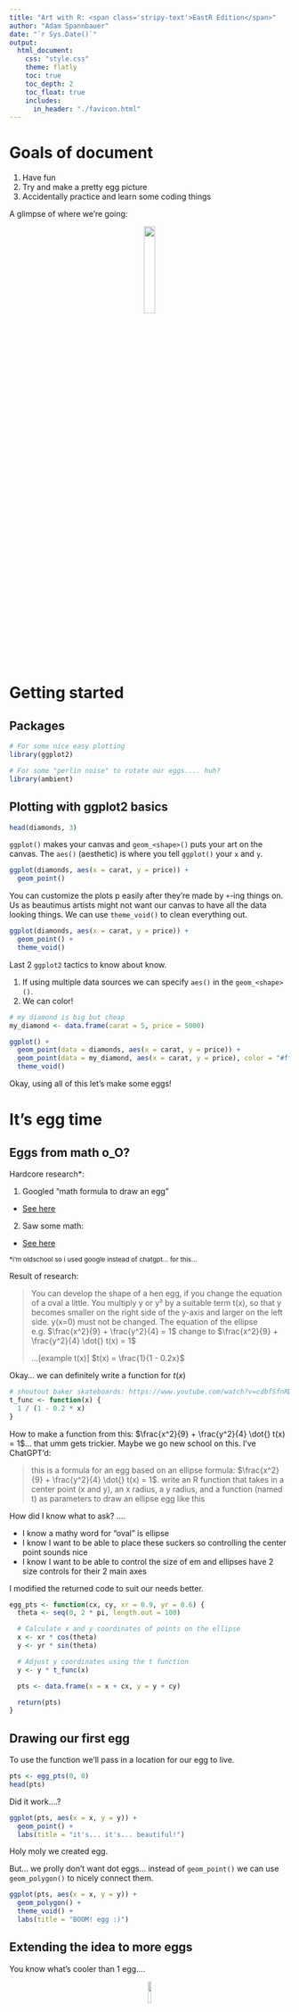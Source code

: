 ```yaml
---
title: "Art with R: <span class='stripy-text'>EastR Edition</span>"
author: "Adam Spannbauer"
date: "`r Sys.Date()`"
output: 
  html_document:
    css: "style.css"
    theme: flatly
    toc: true
    toc_depth: 2
    toc_float: true
    includes:
      in_header: "./favicon.html"
---
```


# Goals of document

1. <span class='stripy-text'>Have fun</span>
2. Try and make a pretty egg picture
3. Accidentally practice and learn some coding things

A glimpse of where we're going:

<center><img src="imgs/wobbly-eggs.png" width="20%"></center>

# Getting started

## Packages

```r
# For some nice easy plotting
library(ggplot2)

# For some "perlin noise" to rotate our eggs.... huh?
library(ambient)
```

## Plotting with ggplot2 basics

```r
head(diamonds, 3)
```

`ggplot()` makes your canvas and `geom_<shape>()` puts your art on the canvas.
The `aes()` (aesthetic) is where you tell `ggplot()` your `x` and `y`.

```r
ggplot(diamonds, aes(x = carat, y = price)) +
  geom_point()
```

You can customize the plots p easily after they're made by `+`-ing things on.  Us as beautimus artists might not want our canvas to have all the data looking things.  We can use `theme_void()` to clean everything out.

```r
ggplot(diamonds, aes(x = carat, y = price)) +
  geom_point() +
  theme_void()
```

Last 2 `ggplot2` tactics to know about know.  

1. If using multiple data sources we can specify `aes()` in the `geom_<shape>()`.
2. We can color!

```r
# my diamond is big but cheap
my_diamond <- data.frame(carat = 5, price = 5000)

ggplot() +
  geom_point(data = diamonds, aes(x = carat, y = price)) +
  geom_point(data = my_diamond, aes(x = carat, y = price), color = "#ff8200") +
  theme_void()
```

Okay, using all of this let's make some eggs!

# It's egg time

## Eggs from math o_O?

Hardcore research*: 

1. Googled "math formula to draw an egg"
  * [See here](https://letmegooglethat.com/?q=math+formula+to+draw+an+egg)
2. Saw some math:
  * [See here](https://www.mathematische-basteleien.de/eggcurves.htm#:~:text=You%20can%20develop%20the%20shape,*t(x)%3D1.)

<sub>*i'm oldschool so i used google instead of chatgpt... for this...</sub>

Result of research:

> You can develop the shape of a hen egg, if you change the equation of a oval a little. You multiply y or y² by a suitable term t(x), so that y becomes smaller on the right side of the y-axis and larger on the left side. y(x=0) must not be changed. 
> The equation of the ellipse e.g. $\frac{x^2}{9} + \frac{y^2}{4} = 1$ change to $\frac{x^2}{9} + \frac{y^2}{4} \dot{} t(x) = 1$
>
> ...[example t(x)] $t(x) = \frac{1}{1 - 0.2x}$

Okay... we can definitely write a function for $t(x)$

```r
# shoutout baker skateboards: https://www.youtube.com/watch?v=cdbfSfnRDX4
t_func <- function(x) {
  1 / (1 - 0.2 * x)
}
```

How to make a function from this: $\frac{x^2}{9} + \frac{y^2}{4} \dot{} t(x) = 1$... that umm gets trickier.  Maybe we go new school on this.  I've ChatGPT'd:

> this is a formula for an egg based on an ellipse formula: $\frac{x^2}{9} + \frac{y^2}{4} \dot{} t(x) = 1$. write an R function that takes in a center point (x and y), an x radius, a y radius, and a function (named t) as parameters to draw an ellipse egg like this

How did I know what to ask? .... 

* I know a mathy word for "oval" is ellipse
* I know I want to be able to place these suckers so controlling the center point sounds nice
* I know I want to be able to control the size of em and ellipses have 2 size controls for their 2 main axes

I modified the returned code to suit our needs better.

```r
egg_pts <- function(cx, cy, xr = 0.9, yr = 0.6) {
  theta <- seq(0, 2 * pi, length.out = 100)

  # Calculate x and y coordinates of points on the ellipse
  x <- xr * cos(theta)
  y <- yr * sin(theta)

  # Adjust y coordinates using the t function
  y <- y * t_func(x)

  pts <- data.frame(x = x + cx, y = y + cy)

  return(pts)
}
```

## Drawing our first egg

To use the function we'll pass in a location for our egg to live.

```r
pts <- egg_pts(0, 0)
head(pts)
```

Did it work....?

```r
ggplot(pts, aes(x = x, y = y)) +
  geom_point() +
  labs(title = "it's... it's... beautiful!")
```

Holy moly we created egg.

But... we prolly don't want dot eggs... instead of `geom_point()` we can use `geom_polygon()` to nicely connect them.

```r
ggplot(pts, aes(x = x, y = y)) +
  geom_polygon() +
  theme_void() +
  labs(title = "BOOM! egg :)")
```

## Extending the idea to more eggs

You know what's cooler than 1 egg....

<center><img src="https://ih1.redbubble.net/image.3908402082.9055/raf,360x360,075,t,fafafa:ca443f4786.jpg" width="10%"></center>

```r
pts1 <- egg_pts(0, 0)
pts2 <- egg_pts(1, 2)

ggplot() +
  geom_polygon(data = pts1, aes(x = x, y = y)) +
  geom_polygon(data = pts2, aes(x = x, y = y)) +
  theme_void() +
  labs(title = "oh nooo.... we squished em")
```

We can use `coord_fixed(ratio = 1)` to tell ggplot we want an "aspect ratio" of 1 to unsquish.

```r
pts1 <- egg_pts(0, 0)
pts2 <- egg_pts(1, 2)

# some changes have to be made here...
ggplot() +
  geom_polygon(data = pts1, aes(x = x, y = y)) +
  geom_polygon(data = pts2, aes(x = x, y = y)) +
  theme_void() +
  coord_fixed(ratio = 1)
```

Let's get forward thinking. I want to have as many eggs as I want plotted at once. Let's rewrite our 2 egg code to be more flexible and handle any number of eggs!

```r
# some changes have to be made here...
eggs <- list(pts1, pts2)

canvas <- ggplot()
for (egg in eggs) {
  canvas <- canvas +
    geom_polygon(data = egg, aes(x = x, y = y))
}

canvas +
  theme_void() +
  coord_fixed(ratio = 1)
```

## Rotating our eggs!

Got dang we're cooking with gas.

Next! I don't want my eggs all laying down! We should rotate these puppies.

Rotating things can look pretty scary at first, but it's a super powerful idea and comes up in some useful stats techniques like PCA ([animation](https://adamspannbauer.github.io/pca_animation/) & [more info](https://towardsdatascience.com/a-one-stop-shop-for-principal-component-analysis-5582fb7e0a9c))!.

Rotating math is of scope for this doc, but [this is a phenomenal video for more on matrix transformations including rotation](https://www.youtube.com/watch?v=kYB8IZa5AuE).

```r
rotated_egg_pts <- function(cx, cy, xr = 0.9, yr = 0.6, rotate_degrees = 0) {
  theta <- seq(0, 2 * pi, length.out = 100)

  # Calculate x and y coordinates of points on the ellipse
  x <- xr * cos(theta)
  y <- yr * sin(theta)

  # Adjust y coordinates using the t function
  y <- y * t_func(x)

  # Rotate code!
  theta <- rotate_degrees * (pi / 180) # convert degress to radians

  rotation_matrix <- matrix(
    c(
      cos(theta), -sin(theta), # say where we want
      sin(theta), cos(theta) # our unit vectors to be
    ),
    ncol = 2
  )
  rotated <- cbind(x, y) %*% rotation_matrix # apply!
  x <- rotated[, 1] # pull back out x
  y <- rotated[, 2] # pull back out y
  # End of Rotate code!

  pts <- data.frame(x = x + cx, y = y + cy)

  return(pts)
}
```

So... does it... does it... work?

```r
pts1 <- rotated_egg_pts(0, 0, rotate_degrees = -90)
pts2 <- rotated_egg_pts(0, 1, rotate_degrees = 180)

eggs <- list(pts1, pts2)

canvas <- ggplot()
for (egg in eggs) {
  canvas <- canvas + geom_polygon(data = egg, aes(x = x, y = y))
}

canvas +
  theme_void() +
  coord_fixed(ratio = 1)
```

<center><img src="https://i.pinimg.com/originals/ef/6b/3d/ef6b3df7817179778a0bc5285aa18295.gif" width="20%"></center>

## Egg grid!!!!

We need more eggs!!

Let's create a for loop that can make a row of eggs.  The for loop just needs to update the x location of each egg.

```r
xs <- -5:5
n_xs <- length(xs)

eggs <- list()
for (i in 1:n_xs) {
  x <- xs[i]
  egg <- rotated_egg_pts(x, 0, rotate_degrees = -90)

  eggs[[i]] <- egg
}
```

Something happened, that's for sure. Let's plot.

```r
canvas <- ggplot()
for (egg in eggs) {
  canvas <- canvas +
    geom_polygon(data = egg, aes(x = x, y = y))
}

canvas +
  theme_void() +
  coord_fixed(ratio = 1)
```

MORE! Double for loop for rows and columns!

```r
# Multiplication is spacing things out here
xs <- -5:5 * 1.5
ys <- -5:5 * 2.2

n_xs <- length(xs)
n_ys <- length(ys)

eggs <- list()

egg_num <- 1 # keep track of how many eggs we've made
for (i in 1:n_xs) {
  for (j in 1:n_ys) {
    x <- xs[i]
    y <- ys[j]

    egg <- rotated_egg_pts(x, y, rotate_degrees = -90)

    eggs[[egg_num]] <- egg
    egg_num <- egg_num + 1
  }
}

length(eggs)
```

Show me them eggs!

```r
canvas <- ggplot()
for (egg in eggs) {
  canvas <- canvas +
    geom_polygon(data = egg, aes(x = x, y = y))
}

canvas +
  theme_void() +
  coord_fixed(ratio = 1)
```

## Make it more Easter with pastels

Okay... that's something!! It's missing an easter vibe though.  We need pastels.

```r
palette <- c("#69ffb9", "#76ecfb", "#c1fda0", "#9386e6", "#f298f4")

xs <- -5:5 * 1.5
ys <- -5:5 * 2.2

n_xs <- length(xs)
n_ys <- length(ys)

eggs <- list()

egg_num <- 1 # keep track of how many eggs we've made
for (i in 1:n_xs) {
  for (j in 1:n_ys) {
    x <- xs[i]
    y <- ys[j]

    egg <- rotated_egg_pts(x, y, rotate_degrees = -90)

    # Pick a random color and save
    color <- sample(palette, 1)
    egg$color <- color

    eggs[[egg_num]] <- egg
    egg_num <- egg_num + 1
  }
}
```

Modify our plot code to change the fill based on the new color column

```r
canvas <- ggplot()
for (egg in eggs) {
  canvas <- canvas + geom_polygon(data = egg, aes(x = x, y = y), fill = egg$color)
}

canvas +
  theme_void() +
  coord_fixed(ratio = 1)
```

This is the end of our plotting code changes.  It'd clean things up to hide it in a function.

```r
plot_eggs <- function(eggs) {
  canvas <- ggplot()
  for (egg in eggs) {
    canvas <- canvas + geom_polygon(data = egg, aes(x = x, y = y), fill = egg$color)
  }

  canvas +
    theme_void() +
    coord_fixed(ratio = 1)
}

plot_eggs(eggs)
```

:) - cute! Where do we go from here? tbh it could be over already but here are some ideas.

## Wobbly eggs :)

Personally, I think being too neat is boring... what about wobbly eggs?

```r
xs <- -5:5 * 1.5
ys <- -5:5 * 2.2

n_xs <- length(xs)
n_ys <- length(ys)

eggs <- list()

egg_num <- 1 # keep track of how many eggs we've made
for (i in 1:n_xs) {
  for (j in 1:n_ys) {
    x <- xs[i]
    y <- ys[j]

    # Randomize rotation
    rotate <- rnorm(1, mean = -90, sd = 10)
    egg <- rotated_egg_pts(x, y, rotate_degrees = rotate)

    # Pick a random color and save
    color <- sample(palette, 1)
    egg$color <- color

    eggs[[egg_num]] <- egg
    egg_num <- egg_num + 1
  }
}

plot_eggs(eggs)
```

What if we got wobblier or un-wobblier based on y??

```r
xs <- -5:5 * 1.5
ys <- 0:-10 * 2

n_xs <- length(xs)
n_ys <- length(ys)

eggs <- list()

egg_num <- 1 # keep track of how many eggs we've made
for (i in 1:n_xs) {
  for (j in 1:n_ys) {
    x <- xs[i]
    y <- ys[j]

    # Randomize rotation
    rotate_sd <- abs(y) * 2
    rotate <- rnorm(1, mean = -90, sd = rotate_sd)
    egg <- rotated_egg_pts(x, y, rotate_degrees = rotate)

    # Pick a random color and save
    color <- sample(palette, 1)
    egg$color <- color

    eggs[[egg_num]] <- egg
    egg_num <- egg_num + 1
  }
}

plot_eggs(eggs)
```

You could have this randomness be a little less random...

One way to end up with some nice organic feeling randomness is to use "noise".  In particular, "Perlin noise" is used often. This noise has been used to generate terrain in video game, simulate trees moving in the wind, or we can use it to rotate our eggs!

```r
xs <- -10:15 * 1.5
ys <- -10:15 * 2

n_xs <- length(xs)
n_ys <- length(ys)

# Generate the values that will rotate the eggs
noise <- noise_perlin(c(n_xs, n_ys), frequency = 0.1)

eggs <- list()

egg_num <- 1 # keep track of how many eggs we've made
for (i in 1:n_xs) {
  for (j in 1:n_ys) {
    x <- xs[i]
    y <- ys[j]

    # Randomize rotation
    # (1) pulling noise value, (2) scaling it up, &(3) centering at 90,
    rotate <- -90 + noise[i, j] * 120
    egg <- rotated_egg_pts(x, y, rotate_degrees = rotate)

    # Pick a random color and save
    color <- sample(palette, 1)
    egg$color <- color

    eggs[[egg_num]] <- egg
    egg_num <- egg_num + 1
  }
}

plot_eggs(eggs)
```

Go vols!

```r
palette <- c("#ff8200", "#58595b", "#58595b", "#58595b", "#58595b")

xs <- -10:15 * 1.5
ys <- -10:15 * 2

n_xs <- length(xs)
n_ys <- length(ys)

# Generate the values that will rotate the eggs
noise <- noise_perlin(c(n_xs, n_ys), frequency = 0.1)

eggs <- list()

egg_num <- 1 # keep track of how many eggs we've made
for (i in 1:n_xs) {
  for (j in 1:n_ys) {
    x <- xs[i]
    y <- ys[j]

    # Randomize rotation
    # (1) pulling noise value, (2) scaling it up, &(3) centering at 90,
    rotate <- -90 + noise[i, j] * 120
    egg <- rotated_egg_pts(xs[i], ys[j], rotate_degrees = rotate)

    # Pick a random color and save
    color <- sample(palette, 1)
    egg$color <- color

    eggs[[egg_num]] <- egg
    egg_num <- egg_num + 1
  }
}

plot_eggs(eggs)
```
